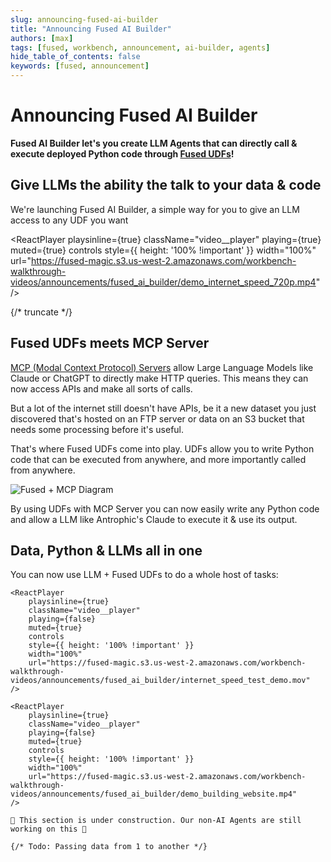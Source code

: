 ```yaml
---
slug: announcing-fused-ai-builder
title: "Announcing Fused AI Builder"
authors: [max]
tags: [fused, workbench, announcement, ai-builder, agents]
hide_table_of_contents: false
keywords: [fused, announcement]
---
```


# Announcing Fused AI Builder

**Fused AI Builder let's you create LLM Agents that can directly call & execute deployed Python code through [Fused UDFs](/core-concepts/write/)!**

## Give LLMs the ability the talk to your data & code

We're launching Fused AI Builder, a simple way for you to give an LLM access to any UDF you want


<ReactPlayer
    playsinline={true}
    className="video__player"
    playing={true}
    muted={true}
    controls
    style={{ height: '100% !important' }}
    width="100%"
    url="https://fused-magic.s3.us-west-2.amazonaws.com/workbench-walkthrough-videos/announcements/fused_ai_builder/demo_internet_speed_720p.mp4"
/>

{/* truncate */}

## Fused UDFs meets MCP Server

[MCP (Modal Context Protocol) Servers](https://modelcontextprotocol.io/introduction) allow Large Language Models like Claude or ChatGPT to directly make HTTP queries. This means they can now access APIs and make all sorts of calls.

But a lot of the internet still doesn't have APIs, be it a new dataset you just discovered that's hosted on an FTP server or data on an S3 bucket that needs some processing before it's useful.

That's where Fused UDFs come into play. UDFs allow you to write Python code that can be executed from anywhere, and more importantly called from anywhere. 

![Fused + MCP Diagram](Fused_AI_Builder_graph.png)

By using UDFs with MCP Server you can now easily write any Python code and allow a LLM like Antrophic's Claude to execute it & use its output.

<div style={{ maxWidth: '600px', margin: '0 auto' }}>
  <ReactPlayer 
    playsinline={true} 
    className="video__player" 
    playing={false} 
    muted={false} 
    url="https://youtu.be/JOMiCDDX1kY" 
    width="100%"
    alignItems='center'
  />
</div>

## Data, Python & LLMs all in one

You can now use LLM + Fused UDFs to do a whole host of tasks:


<Tabs className="unique-tabs">
  <TabItem value="internet-speed" label="Internet Speed of any location" default>

    <ReactPlayer
        playsinline={true}
        className="video__player"
        playing={false}
        muted={true}
        controls
        style={{ height: '100% !important' }}
        width="100%"
        url="https://fused-magic.s3.us-west-2.amazonaws.com/workbench-walkthrough-videos/announcements/fused_ai_builder/internet_speed_test_demo.mov"
    />

  </TabItem>
  <TabItem value="website" label="Creating a Three.js website">

    <ReactPlayer
        playsinline={true}
        className="video__player"
        playing={false}
        muted={true}
        controls
        style={{ height: '100% !important' }}
        width="100%"
        url="https://fused-magic.s3.us-west-2.amazonaws.com/workbench-walkthrough-videos/announcements/fused_ai_builder/demo_building_website.mp4"
    />

  </TabItem>
  <TabItem value="combine-data" label="Combining Data">

    🚧 This section is under construction. Our non-AI Agents are still working on this 🚧

    {/* Todo: Passing data from 1 to another */}

  </TabItem>
</Tabs>
